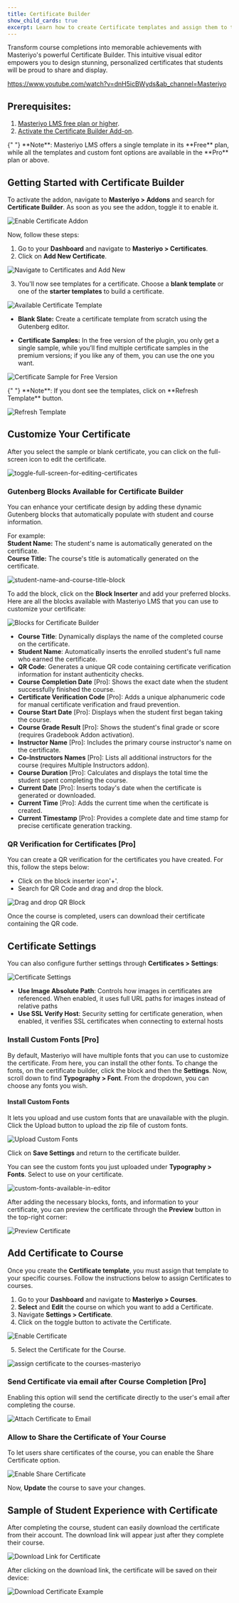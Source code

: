 ```yaml
---
title: Certificate Builder
show_child_cards: true
excerpt: Learn how to create Certificate templates and assign them to the courses. Provide certificates to encourage students to complete the course.
---
```


Transform course completions into memorable achievements with Masteriyo's powerful Certificate Builder. This intuitive visual editor empowers you to design stunning, personalized certificates that students will be proud to share and display.

<Embed>https://www.youtube.com/watch?v=dnH5icBWyds&ab_channel=Masteriyo</Embed>

## Prerequisites: 

1. [Masteriyo LMS free plan or higher](https://masteriyo.com/pricing/).
2. [Activate the Certificate Builder Add-on](https://docs.masteriyo.com/getting-started/activate-masteriyo-addons).

<Callout>
  {" "}
**Note**: Masteriyo LMS offers a single template in its **Free** plan, while all the templates and custom font options are available in the  **Pro** plan or above.
</Callout>

## Getting Started with Certificate Builder
To activate the addon, navigate to **Masteriyo > Addons** and search for **Certificate Builder**. As soon as you see the addon, toggle it to enable it. 

![Enable Certificate Addon](https://raw.githubusercontent.com/Masteriyo/masteriyo-docs/main/assets/images/certificate-builder/navigate-to-masteriyo-addon-and-search-certificate-builder.png)

Now, follow these steps: 
1. Go to your **Dashboard** and navigate to **Masteriyo > Certificates**.
2. Click on **Add New Certificate**.

![Navigate to Certificates and Add New](https://raw.githubusercontent.com/Masteriyo/masteriyo-docs/main/assets/images/certificate-builder/click-on-add-new-certificate.png)

3. You'll now see templates for a certificate. Choose a **blank template** or one of the **starter templates** to build a certificate. 

![Available Certificate Template](https://raw.githubusercontent.com/Masteriyo/masteriyo-docs/main/assets/images/certificate-builder/certificate-samples.png)

  - **Blank Slate:** Create a certificate template from scratch using the Gutenberg editor.

  - **Certificate Samples:** In the free version of the plugin, you only get a single sample, while you’ll find multiple certificate samples in the premium versions; if you like any of them, you can use the one you want.   

![Certificate Sample for Free Version](https://raw.githubusercontent.com/Masteriyo/masteriyo-docs/main/assets/images/certificate-builder/certificate-sample-for-masteriyo-free.png)

<Callout>
  {" "}
**Note**: If you dont see the templates, click on **Refresh Template** button.
</Callout>

![Refresh Template](https://raw.githubusercontent.com/Masteriyo/masteriyo-docs/main/assets/images/certificate-builder/refresh-certificate-template.png)

## Customize Your Certificate    

After you select the sample or blank certificate, you can click on the full-screen icon to edit the certificate. 

![toggle-full-screen-for-editing-certificates](https://github.com/user-attachments/assets/f85a057b-c878-4e31-b1f2-44a95d93f7fb)

### Gutenberg Blocks Available for Certificate Builder
You can enhance your certificate design by adding these dynamic Gutenberg blocks that automatically populate with student and course information.

For example:   
  **Student Name:** The student's name is automatically generated on the certificate.  
  **Course Title:** The course's title is automatically generated on the certificate.  

![student-name-and-course-title-block](https://github.com/user-attachments/assets/a5ab5a26-bda7-43c9-9d79-be5ea13d794e)

To add the block, click on the **Block Inserter** and add your preferred blocks. Here are all the blocks available with Masteriyo LMS that you can use to customize your certificate:

![Blocks for Certificate Builder](https://raw.githubusercontent.com/Masteriyo/masteriyo-docs/main/assets/images/certificate-builder/blocks-available-for-masteriyo-certificate-builder.png)

- **Course Title**: Dynamically displays the name of the completed course on the certificate.
- **Student Name**: Automatically inserts the enrolled student's full name who earned the certificate.
- **QR Code**: Generates a unique QR code containing certificate verification information for instant authenticity checks.
- **Course Completion Date** [Pro]: Shows the exact date when the student successfully finished the course.
- **Certificate Verification Code** [Pro]: Adds a unique alphanumeric code for manual certificate verification and fraud prevention.
- **Course Start Date** [Pro]:  Displays when the student first began taking the course.
- **Course Grade Result** [Pro]: Shows the student's final grade or score (requires Gradebook Addon activation).
- **Instructor Name** [Pro]:  Includes the primary course instructor's name on the certificate.
- **Co-Instructors Names** [Pro]: Lists all additional instructors for the course (requires Multiple Instructors addon).
- **Course Duration** [Pro]: Calculates and displays the total time the student spent completing the course.
- **Current Date** [Pro]: Inserts today's date when the certificate is generated or downloaded.
- **Current Time** [Pro]: Adds the current time when the certificate is created.
- **Current Timestamp** [Pro]: Provides a complete date and time stamp for precise certificate generation tracking.

### QR Verification for Certificates [Pro]

You can create a QR verification for the certificates you have created. For this, follow the steps below:

- Click on the block inserter icon'+'.
- Search for QR Code and drag and drop the block.

![Drag and drop QR Block](https://raw.githubusercontent.com/Masteriyo/masteriyo-docs/main/assets/images/certificate-builder/drag-and-drop-qr-code-block.png)

Once the course is completed, users can download their certificate containing the QR code.  

## Certificate Settings
You can also configure further settings through **Certificates > Settings**:  

![Certificate Settings](https://raw.githubusercontent.com/Masteriyo/masteriyo-docs/main/assets/images/certificate-builder/certificate-settings.png)

- **Use Image Absolute Path**: Controls how images in certificates are referenced. When enabled, it uses full URL paths for images instead of relative paths
- **Use SSL Verify Host**: Security setting for certificate generation, when enabled, it verifies SSL certificates when connecting to external hosts

### Install Custom Fonts [Pro]

By default, Masteriyo will have multiple fonts that you can use to customize the certificate. From here, you can install the other fonts. To change the fonts, on the certificate builder, click the block and then the **Settings**. Now, scroll down to find **Typography > Font**. From the dropdown, you can choose any fonts you wish. 

#### Install Custom Fonts
It lets you upload and use custom fonts that are unavailable with the plugin. Click the Upload button to upload the zip file of custom fonts.   

![Upload Custom Fonts](https://github.com/user-attachments/assets/d30177da-2be7-4435-a892-79fb69f014c2)

Click on **Save Settings** and return to the certificate builder.   

You can see the custom fonts you just uploaded  under **Typography > Fonts**. Select to use on your certificate.

![custom-fonts-available-in-editor](https://github.com/user-attachments/assets/efef1fa0-1d52-40c3-b57d-57ad5290c1d1)

After adding the necessary blocks, fonts, and information to your certificate, you can preview the certificate through the **Preview** button in the top-right corner:

![Preview Certificate](https://raw.githubusercontent.com/Masteriyo/masteriyo-docs/main/assets/images/certificate-builder/preview-certificate.png)

 
## Add Certificate to Course  

Once you create the **Certificate template**, you must assign that template to your specific courses. Follow the instructions below to assign Certificates to courses.

1. Go to your **Dashboard** and navigate to **Masteriyo > Courses**.
2. **Select** and **Edit** the course on which you want to add a Certificate.
3. Navigate **Settings > Certificate**.
4. Click on the toggle button to activate the Certificate.

![Enable Certificate](https://raw.githubusercontent.com/Masteriyo/masteriyo-docs/main/assets/images/certificate-builder/toggle-enable-certificate.png)

5. Select the Certificate for the Course.

![assign certificate to the courses-masteriyo](https://raw.githubusercontent.com/Masteriyo/masteriyo-docs/main/assets/images/certificate-builder/choose-certificate-to-attach-on-course.png)

### Send Certificate via email after Course Completion [Pro]
Enabling this option will send the certificate directly to the user's email after completing the course.

![Attach Certificate to Email](https://raw.githubusercontent.com/Masteriyo/masteriyo-docs/main/assets/images/certificate-builder/attach-certificate-to-email.png)

### Allow to Share the Certificate of Your Course  

To let users share certificates of the course, you can enable the Share Certificate option.

![Enable Share Certificate](https://github.com/user-attachments/assets/18525d77-ebda-4efd-8cec-f0a19f60c1b3)

Now, **Update** the course to save your changes.

## Sample of Student Experience with Certificate
After completing the course, student can easily download the certificate from their account. The download link will appear just after they complete their course. 

![Download Link for Certificate](https://raw.githubusercontent.com/Masteriyo/masteriyo-docs/main/assets/images/certificate-builder/download-certificate-button.png)

After clicking on the download link, the certificate will be saved on their device:

![Download Certificate Example](https://raw.githubusercontent.com/Masteriyo/masteriyo-docs/main/assets/images/certificate-builder/download-certificate.gif)



